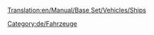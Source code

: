 [[Translation:en/Manual/Base Set/Vehicles/Ships]]


{{en/Bilingual box|de
|Atrikel, die Schiffe, Häfen, Werften und Schiffsmanagement behandeln, sind hier aufgelistet.
|Articles relating to Ships, Docks and Ship management are listed here.}}
{{en/catmore}}

[[Category:de/Fahrzeuge]]